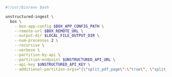 ```bash CLI
#!/usr/bin/env bash

unstructured-ingest \
  box \
    --box-app-config $BOX_APP_CONFIG_PATH \
    --remote-url $BOX_REMOTE_URL \
    --output-dir $LOCAL_FILE_OUTPUT_DIR \
    --num-processes 2 \
    --recursive \
    --verbose \
    --partition-by-api \
    --partition-endpoint $UNSTRUCTURED_API_URL \
    --api-key $UNSTRUCTURED_API_KEY \
    --additional-partition-args="{\"split_pdf_page\":\"true\", \"split_pdf_allow_failed\":\"true\", \"split_pdf_concurrency_level\": 15}" \
```
